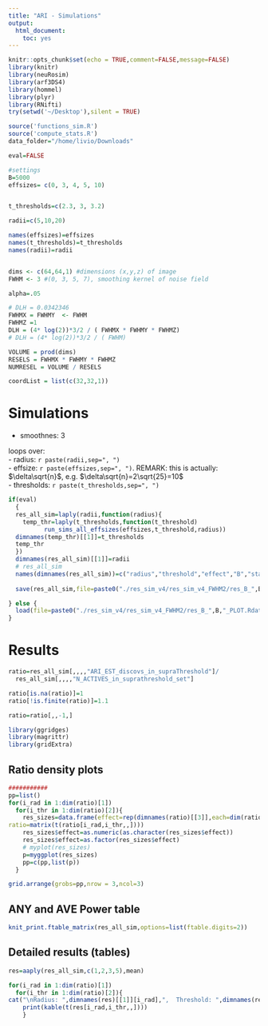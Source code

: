 ---
title: "ARI - Simulations"
output: 
  html_document: 
    toc: yes
---



```{r setup, include=FALSE,echo=TRUE}
knitr::opts_chunk$set(echo = TRUE,comment=FALSE,message=FALSE)
library(knitr)
library(neuRosim)
library(arf3DS4)
library(hommel)
library(plyr)
library(RNifti)
try(setwd('~/Desktop'),silent = TRUE)

source('functions_sim.R')
source('compute_stats.R')
data_folder="/home/livio/Downloads"

```


```{r settings}
eval=FALSE

#settings
B=5000
effsizes= c(0, 3, 4, 5, 10)


t_thresholds=c(2.3, 3, 3.2)

radii=c(5,10,20)

names(effsizes)=effsizes
names(t_thresholds)=t_thresholds
names(radii)=radii


dims <- c(64,64,1) #dimensions (x,y,z) of image
FWHM <- 3 #(0, 3, 5, 7), smoothing kernel of noise field

alpha=.05

# DLH = 0.0342346
FWHMX = FWHMY  <- FWHM
FWHMZ =1
DLH = (4* log(2))*3/2 / ( FWHMX * FWHMY * FWHMZ)
# DLH = (4* log(2))*3/2 / ( FWHM)

VOLUME = prod(dims)
RESELS = FWHMX * FWHMY * FWHMZ
NUMRESEL = VOLUME / RESELS

coordList = list(c(32,32,1))

```



# Simulations

- smoothnes: 3 

loops over:  
- radius:  `r paste(radii,sep=", ")`  
- effsize:  `r paste(effsizes,sep=", ")`. REMARK: this is actually: $\delta\sqrt{n}$, e.g. $\delta\sqrt{n}=2\sqrt{25}=10$  
- thresholds: `r paste(t_thresholds,sep=", ")`


```{r sims}

if(eval)
  {
  res_all_sim=laply(radii,function(radius){
    temp_thr=laply(t_thresholds,function(t_threshold)
          run_sims_all_effsizes(effsizes,t_threshold,radius))
  dimnames(temp_thr)[[1]]=t_thresholds
  temp_thr
  })
  dimnames(res_all_sim)[[1]]=radii
  # res_all_sim
  names(dimnames(res_all_sim))=c("radius","threshold","effect","B","stat")
  
  save(res_all_sim,file=paste0("./res_sim_v4/res_sim_v4_FWHM2/res_B_",B,"_PLOT.Rdata"))

} else {
  load(file=paste0("./res_sim_v4/res_sim_v4_FWHM2/res_B_",B,"_PLOT.Rdata"))
}

```


# Results

```{r}
ratio=res_all_sim[,,,,"ARI_EST_discovs_in_supraThreshold"]/
  res_all_sim[,,,,"N_ACTIVES_in_suprathreshold_set"]

ratio[is.na(ratio)]=1
ratio[!is.finite(ratio)]=1.1

ratio=ratio[,,-1,]

library(ggridges)  
library(magrittr)
library(gridExtra)

```

## Ratio density plots
```{r, ratiodensityplot}

###########
pp=list()
for(i_rad in 1:dim(ratio)[1])
  for(i_thr in 1:dim(ratio)[2]){
    res_sizes=data.frame(effect=rep(dimnames(ratio)[[3]],each=dim(ratio)[4]),
ratio=matrix(t(ratio[i_rad,i_thr,,])))
    res_sizes$effect=as.numeric(as.character(res_sizes$effect))
    res_sizes$effect=as.factor(res_sizes$effect)
    # myplot(res_sizes)
    p=myggplot(res_sizes)
    pp=c(pp,list(p))
  }

grid.arrange(grobs=pp,nrow = 3,ncol=3)


```


## ANY and AVE Power table
```{r,eval=TRUE}

knit_print.ftable_matrix(res_all_sim,options=list(ftable.digits=2))
```

## Detailed results (tables)
```{r,results="asis"}
res=aaply(res_all_sim,c(1,2,3,5),mean)

for(i_rad in 1:dim(ratio)[1])
  for(i_thr in 1:dim(ratio)[2]){
cat("\nRadius: ",dimnames(res)[[1]][i_rad],",  Threshold: ",dimnames(res)[[2]][i_thr],sep="")
    print(kable(t(res[i_rad,i_thr,,])))
    }

```